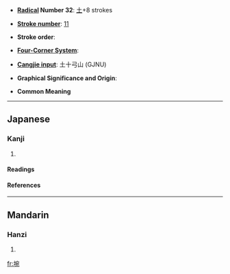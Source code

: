 * '''[[Wiktionary:Chinese radical index| Radical]] Number 32''': [[Wiktionary:Chinese radical index 土|土]]+8 strokes

* '''[[Wiktionary:Chinese total strokes index|Stroke number]]''': [[Wiktionary:Chinese total strokes index 11|11]]

* '''Stroke order''': 

* '''[[Wiktionary:Chinese four corner index|Four-Corner System]]''': 

* '''[[Wiktionary:Chinese Cangjie index|Cangjie input]]''': 土十弓山 (GJNU)

* '''Graphical Significance and Origin''': 

* '''Common Meaning''' 
----
==Japanese==
===Kanji===
{{ja-kanji|grade=|rs=}}
# {{defn|Japanese}} 
====Readings====
{{ja-readings|on=[[わん]] (wan)|kun=}}


====References====
{{Han ref|kx=0230.310|dkj=05171|dj=0466.360|hdz=10458.050|uh=57E6|ud=22502}}
----
==Mandarin==
===Hanzi===
{{cmn-hanzi|pin=[[wǎn]] (wan3)|wg=wan<sup>3</sup>}}
# {{defn|Mandarin}}

[[fr:埦]]